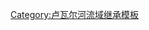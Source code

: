 {{PLoire}}<includeonly>[[Category:卢瓦尔河支流|{{PAGENAME}}]]</includeonly><noinclude>[[Category:卢瓦尔河流域继承模板]]</noinclude>